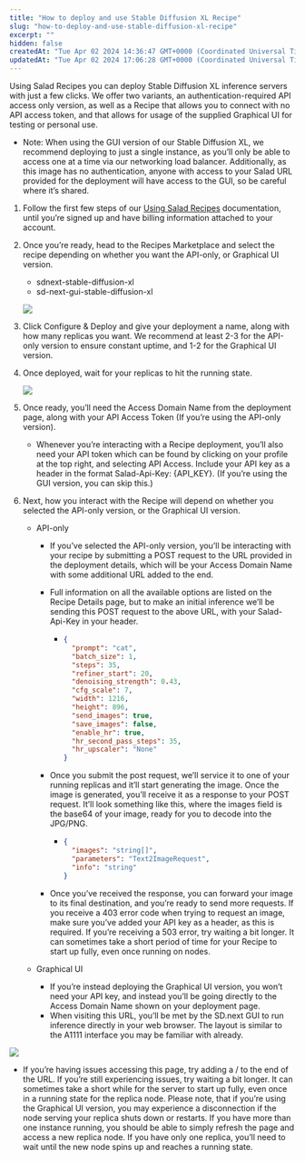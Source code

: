 ```yaml
---
title: "How to deploy and use Stable Diffusion XL Recipe"
slug: "how-to-deploy-and-use-stable-diffusion-xl-recipe"
excerpt: ""
hidden: false
createdAt: "Tue Apr 02 2024 14:36:47 GMT+0000 (Coordinated Universal Time)"
updatedAt: "Tue Apr 02 2024 17:06:28 GMT+0000 (Coordinated Universal Time)"
---
```

Using Salad Recipes you can deploy Stable Diffusion XL inference servers with just a few clicks. We offer two variants, an authentication-required API access only version, as well as a Recipe that allows you to connect with no API access token, and that allows for usage of the supplied Graphical UI for testing or personal use.

- Note: When using the GUI version of our Stable Diffusion XL, we recommend deploying to just a single instance, as you’ll only be able to access one at a time via our networking load balancer. Additionally, as this image has no authentication, anyone with access to your Salad URL provided for the deployment will have access to the GUI, so be careful where it’s shared.


1. Follow the first few steps of our [Using Salad Recipes](/container-engine/guides/using-salad-recipes) documentation, until you’re signed up and have billing information attached to your account.
2. Once you’re ready, head to the Recipes Marketplace and select the recipe depending on whether you want the API-only, or Graphical UI version.

   - sdnext-stable-diffusion-xl 
   - sd-next-gui-stable-diffusion-xl

   ![](container-engine\images\eb2de21-image.png)


3. Click Configure & Deploy and give your deployment a name, along with how many replicas you want. We recommend at least 2-3 for the API-only version to ensure constant uptime, and 1-2 for the Graphical UI version.
4. Once deployed, wait for your replicas to hit the running state. 

   
    ![](container-engine\images\d6480b1-image.png)
5. Once ready, you’ll need the Access Domain Name from the deployment page, along with your API Access Token (If you’re using the API-only version).
   - Whenever you’re interacting with a Recipe deployment, you’ll also need your API token which can be found by clicking on your profile at the top right, and selecting API Access. Include your API key as a header in the format Salad-Api-Key: {API_KEY}. (If you’re using the GUI version, you can skip this.)
6. Next, how you interact with the Recipe will depend on whether you selected the API-only version, or the Graphical UI version.

   - API-only

     - If you’ve selected the API-only version, you’ll be interacting with your recipe by submitting a POST request to the URL provided in the deployment details, which will be your Access Domain Name with some additional URL added to the end.
     - Full information on all the available options are listed on the Recipe Details page, but to make an initial inference we’ll be sending this POST request to the above URL, with your Salad-Api-Key in your header.

       - ```json
         {
           "prompt": "cat",
           "batch_size": 1,
           "steps": 35,
           "refiner_start": 20,
           "denoising_strength": 0.43,
           "cfg_scale": 7,
           "width": 1216,
           "height": 896,
           "send_images": true,
           "save_images": false,
           "enable_hr": true,
           "hr_second_pass_steps": 35,
           "hr_upscaler": "None"
         }

         ```
     - Once you submit the post request, we’ll service it to one of your running replicas and it’ll start generating the image. Once the image is generated, you’ll receive it as a response to your POST request. It’ll look something like this, where the images field is the base64 of your image, ready for you to decode into the JPG/PNG.
       - ```json
         {
           "images": "string[]",
           "parameters": "Text2ImageRequest",
           "info": "string"
         } 
         ```
     - Once you’ve received the response, you can forward your image to its final destination, and you’re ready to send more requests. If you receive a 403 error code when trying to request an image, make sure you’ve added your API key as a header, as this is required. If you’re receiving a 503 error, try waiting a bit longer. It can sometimes take a short period of time for your Recipe to start up fully, even once running on nodes.
   - Graphical UI

     - If you’re instead deploying the Graphical UI version, you won’t need your API key, and instead you’ll be going directly to the Access Domain Name shown on your deployment page.
     - When visiting this URL, you’ll be met by the SD.next GUI to run inference directly in your web browser. The layout is similar to the A1111 interface you may be familiar with already.

   

  ![](container-engine\images\ae3dfaf-image.png)

   

   - If you’re having issues accessing this page, try adding a / to the end of the URL. If you’re still experiencing issues, try waiting a bit longer. It can sometimes take a short while for the server to start up fully, even once in a running state for the replica node. Please note, that if you’re using the Graphical UI version, you may experience a disconnection if the node serving your replica shuts down or restarts. If you have more than one instance running, you should be able to simply refresh the page and access a new replica node. If you have only one replica, you’ll need to wait until the new node spins up and reaches a running state.

